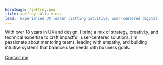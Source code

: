 ```yaml
---
heroImage: /jeffrey.png
title: Jeffrey Julio-Vietz
lead: 'Experienced UX leader crafting intuitive, user-centered digital solutions.'
---
```


With over 18 years in UX and design, I bring a mix of strategy, creativity, and technical expertise to craft impactful, user-centered solutions. I'm passionate about mentoring teams, leading with empathy, and building intuitive systems that balance user needs with business goals.\
\
[Contact me](https://www.linkedin.com/in/jeffreyvietz/)
